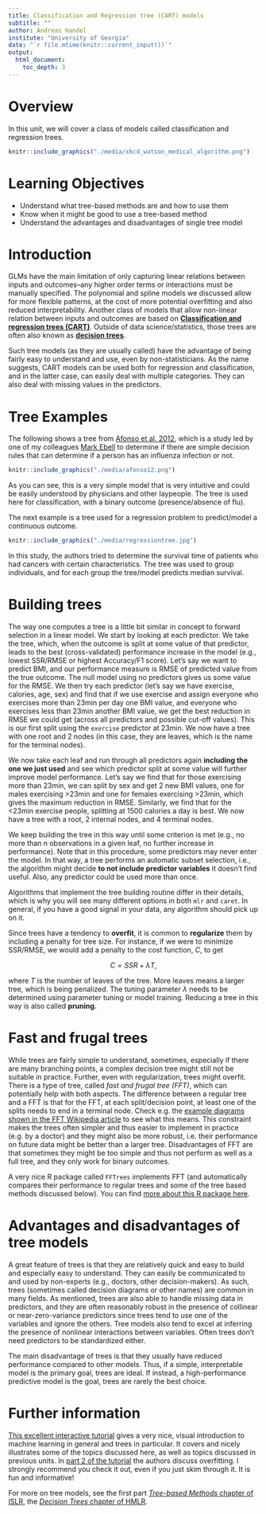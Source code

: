 ---
title: Classification and Regression tree (CART) models 
subtitle: ""
author: Andreas Handel
institute: "University of Georgia"
date: "`r file.mtime(knitr::current_input())`"
output: 
  html_document:
    toc_depth: 3
---



# Overview
In this unit, we will cover a class of models called classification and regression trees. 


```{r workflow,  echo=FALSE, fig.cap='An interesting classification tree. Source: xkcd.', out.width = '80%', fig.align='center', fig.alt="An XKCD comic titled 'A guide to the medical diagnostic and treatment algorithm used by IBM's Watson computer system.' The image is a complex, nonsensical flowchart."}
knitr::include_graphics("./media/xkcd_watson_medical_algorithm.png")
```

# Learning Objectives
* Understand what tree-based methods are and how to use them
* Know when it might be good to use a tree-based method
* Understand the advantages and disadvantages of single tree model


# Introduction

GLMs have the main limitation of only capturing linear relations between inputs and outcomes--any higher order terms or interactions must be manually specified. The polynomial and spline models we discussed allow for more flexible patterns, at the cost of more potential overfitting and also reduced interpretability. Another class of models that allow non-linear relation between inputs and outcomes are based on [**Classification and regression trees (CART)**](https://en.wikipedia.org/wiki/Decision_tree_learning). Outside of data science/statistics, those trees are often also known as [**decision trees**](https://en.wikipedia.org/wiki/Decision_tree).  

Such tree models (as they are usually called) have the advantage of being fairly easy to understand and use, even by non-statisticians. As the name suggests, CART models can be used both for regression and classification, and in the latter case, can easily deal with multiple categories. They can also deal with missing values in the predictors.



# Tree Examples

The following shows a tree from [Afonso et al. 2012](https://doi.org/10.1093/fampra/cms020), which is a study led by one of my colleagues [Mark Ebell](https://publichealth.uga.edu/faculty-member/mark-h-ebell/) to determine if there are simple decision rules that can determine if a person has an influenza infection or not.

```{r treeexample1,  fig.show='hold', fig.cap='[From this paper](https://doi.org/10.1093/fampra/cms020)', out.width='400px', echo=FALSE, fig.align='center', fig.alt = "A classification tree from Afonso et al. 2012. The tree begins with a patient with suspected influenza, and categorizes them as high risk of flu if their temperature is greater than 37.3 degrees Celcius. If not, but the patient has chills or sweating, they are classified into moderate risk of flu. Otherwise, they are classified as haivng low risk of flu."}
knitr::include_graphics("./media/afonso12.png")
```

As you can see, this is a very simple model that is very intuitive and could be easily understood by physicians and other laypeople. The tree is used here for classification, with a binary outcome (presence/absence of flu).


The next example is a tree used for a regression problem to predict/model a continuous outcome.

```{r treeexample2,  fig.show='hold', fig.cap='[From this paper](https://clincancerres.aacrjournals.org/content/5/11/3403)', echo=FALSE, fig.align='center', fig.alt="An example of a regression tree. The tree has eight terminal nodes for predicting survival time of patients with cancers that had certain characteristics."}
knitr::include_graphics("./media/regressiontree.jpg")
```

In this study, the authors tried to determine the survival time of patients who had cancers with certain characteristics. The tree was used to group individuals, and for each group the tree/model predicts median survival. 




# Building trees

The way one computes a tree is a little bit similar in concept to forward selection in a linear model. We start by looking at each predictor. We take the tree, which, when the outcome is split at some value of that predictor, leads to the best (cross-validated) performance increase in the model (e.g., lowest SSR/RMSE or highest Accuracy/F1 score). Let's say we want to predict BMI, and our performance measure is RMSE of predicted value from the true outcome. The null model using no predictors gives us some value for the RMSE. We then try each predictor (let's say we have exercise, calories, age, sex) and find that if we use exercise and assign everyone who exercises more than 23min per day one BMI value, and everyone who exercises less than 23min another BMI value, we get the best reduction in RMSE we could get (across all predictors and possible cut-off values). This is our first split using the `exercise` predictor at 23min. We now have a tree with one root and 2 nodes (in this case, they are leaves, which is the name for the terminal nodes). 

We now take each leaf and run through all predictors again **including the one we just used** and see which predictor split at some value will further improve model performance. Let's say we find that for those exercising more than 23min, we can split by sex and get 2 new BMI values, one for males exercising >23min and one for females exercising >23min, which gives the maximum reduction in RMSE. Similarly, we find that for the <23min exercise people, splitting at 1500 calories a day is best. We now have a tree with a root, 2 internal nodes, and 4 terminal nodes.

We keep building the tree in this way until some criterion is met (e.g., no more than n observations in a given leaf, no further increase in performance). Note that in this procedure, some predictors may never enter the model. In that way, a tree performs an automatic subset selection, i.e., the algorithm might decide **to not include predictor variables** it doesn't find useful. Also, any predictor could be used more than once.

Algorithms that implement the tree building routine differ in their details, which is why you will see many different options in both `mlr` and `caret`. In general, if you have a good signal in your data, any algorithm should pick up on it.

Since trees have a tendency to **overfit**, it is common to __regularize__ them by including a penalty for tree size. For instance, if we were to minimize SSR/RMSE, we would add a penalty to the cost function, _C_, to get 

$$C = SSR + \lambda T, $$

where _T_ is the number of leaves of the tree. More leaves means a larger tree, which is being penalized. The tuning parameter $\lambda$ needs to be determined using parameter tuning or model training. Reducing a tree in this way is also called **pruning.**


# Fast and frugal trees

While trees are fairly simple to understand, sometimes, especially if there are many branching points, a complex decision tree might still not be suitable in practice. Further, even with regularization, trees might overfit. There is a type of tree, called _fast and frugal tree (FFT)_, which can potentially help with both aspects. The difference between a regular tree and a FFT is that for the FFT, at each split/decision point, at least one of the splits needs to end in a terminal node. Check e.g. the [example diagrams shown in the FFT Wikipedia article](https://en.wikipedia.org/wiki/Fast-and-frugal_trees) to see what this means. This constraint makes the trees often simpler and thus easier to implement in practice (e.g. by a doctor) and they might also be more robust, i.e. their performance on future data might be better than a larger tree. Disadvantages of FFT are that sometimes they might be too simple and thus not perform as well as a full tree, and they only work for binary outcomes. 

A very nice R package called `FFTrees` implements FFT (and automatically compares their performance to regular trees and some of the tree based methods discussed below). You can find [more about this R package here](https://ndphillips.github.io/FFTrees.html).


# Advantages and disadvantages of tree models

A great feature of trees is that they are relatively quick and easy to build and especially easy to understand. They can easily be communicated to and used by non-experts (e.g., doctors, other decision-makers). As such, trees (sometimes called decision diagrams or other names) are common in many fields. As mentioned, trees are also able to handle missing data in predictors, and they are often reasonably robust in the presence of collinear or near-zero-variance predictors since trees tend to use one of the variables and ignore the others. Tree models also tend to excel at inferring the presence of nonlinear interactions between variables. Often trees don't need predictors to be standardized either.

The main disadvantage of trees is that they usually have reduced performance compared to other models. Thus, if a simple, interpretable model is the primary goal, trees are ideal. If instead, a high-performance predictive model is the goal, trees are rarely the best choice. 




# Further information

[This excellent interactive tutorial](http://www.r2d3.us/visual-intro-to-machine-learning-part-1/) gives a very nice, visual introduction to machine learning in general and trees in particular. It covers and nicely illustrates some of the topics discussed here, as well as topics discussed in previous units. In [part 2 of the tutorial](http://www.r2d3.us/visual-intro-to-machine-learning-part-2/) the authors discuss overfitting. I strongly recommend you check it out, even if you just skim through it. It is fun and informative!

For more on tree models, see the first part [_Tree-based Methods_ chapter of ISLR](https://statlearning.com/), the [_Decision Trees_ chapter of HMLR](https://bradleyboehmke.github.io/HOML/DT.html).

